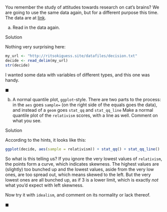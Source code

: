 

 You remember the study of attitudes towards research on
cat's brains? We are going to use the same data again, but for a
different purpose this time. The data are at
[link](http://ritsokiguess.site/datafiles/decision.txt).



(a) Read in the data again.


Solution


Nothing very surprising here:
```r
my_url <- "http://ritsokiguess.site/datafiles/decision.txt"
decide <- read_delim(my_url)
str(decide)
```

       

I wanted some data with variables of different types, and this one was handy.

$\blacksquare$

(b) A normal quantile
plot, `ggplot`-style. There are two parts to the process: in
the `aes` goes `sample=` (on the right side of the
equals goes the data), and instead of a `geom` goes
`stat_qq` and `stat_qq_line` Make a normal quantile plot of the
`relativism` scores, with a line as well. Comment on what you see.


Solution


According to the hints, it looks like this:
```r
ggplot(decide, aes(sample = relativism)) + stat_qq() + stat_qq_line()
```

       

So what is this telling us? If you ignore the very lowest values of
`relativism`, the points form a curve, which indicates
skewness. The highest values are (slightly) too bunched up and the
lowest values, aside from the very low ones, are too spread out, which
means skewed to the left. But the very lowest ones are all bunched up,
as if 3 is a lower limit, which is exactly *not* what you'd
expect with left skewness.

Now try it with `idealism`, and comment on its normality or lack thereof. 

$\blacksquare$




